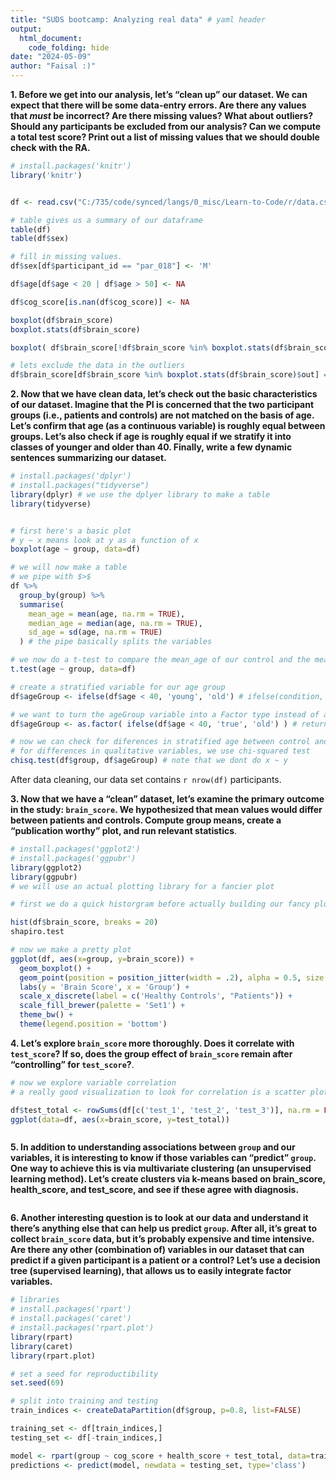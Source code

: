 ```yaml
---
title: "SUDS bootcamp: Analyzing real data" # yaml header
output: 
  html_document:
    code_folding: hide
date: "2024-05-09"
author: "Faisal :)"
---
```


__1. Before we get into our analysis, let's "clean up" our dataset. We can expect that there will be some data-entry errors. Are there any values that _must_ be incorrect? Are there missing values? What about outliers? Should any participants be excluded from our analysis? Can we compute a total test score? Print out a list of missing values that we should double check with the RA.__

```r
# install.packages('knitr')
library('knitr')


df <- read.csv("C:/735/code/synced/langs/0_misc/Learn-to-Code/r/data.csv", header=TRUE)

# table gives us a summary of our dataframe
table(df)
table(df$sex)

# fill in missing values.
df$sex[df$participant_id == "par_018"] <- 'M'

df$age[df$age < 20 | df$age > 50] <- NA

df$cog_score[is.nan(df$cog_score)] <- NA

boxplot(df$brain_score)
boxplot.stats(df$brain_score)

boxplot( df$brain_score[!df$brain_score %in% boxplot.stats(df$brain_score)$out] )

# lets exclude the data in the outliers
df$brain_score[df$brain_score %in% boxplot.stats(df$brain_score)$out] = NA

```



__2. Now that we have clean data, let's check out the basic characteristics of our dataset. Imagine that the PI is concerned that the two participant groups (i.e., patients and controls) are not matched on the basis of age. Let's confirm that age (as a continuous variable) is roughly equal between groups. Let's also check if age is roughly equal if we stratify it into classes of younger and older than 40. Finally, write a few dynamic sentences summarizing our dataset.__

```r
# install.packages('dplyr')
# install.packages("tidyverse")
library(dplyr) # we use the dplyer library to make a table
library(tidyverse)


# first here's a basic plot
# y ~ x means look at y as a function of x
boxplot(age ~ group, data=df)

# we will now make a table
# we pipe with $>$
df %>%
  group_by(group) %>%
  summarise(
    mean_age = mean(age, na.rm = TRUE),
    median_age = median(age, na.rm = TRUE),
    sd_age = sd(age, na.rm = TRUE)
  ) # the pipe basically splits the variables 

# we now do a t-test to compare the mean_age of our control and the mean_age of our patients
t.test(age ~ group, data=df)

# create a stratified variable for our age group
df$ageGroup <- ifelse(df$age < 40, 'young', 'old') # ifelse(condition, expr_if_true, expr_if_false), just a ternary operator

# we want to turn the ageGroup variable into a Factor type instead of a character because its qualatative so we do:
df$ageGroup <- as.factor( ifelse(df$age < 40, 'true', 'old') ) # returns it as a factor instead

# now we can check for diferences in stratified age between control and patient group
# for differences in qualitative variables, we use chi-squared test
chisq.test(df$group, df$ageGroup) # note that we dont do x ~ y

```

After data cleaning, our data set contains `r nrow(df)` participants.

__3. Now that we have a "clean" dataset, let's examine the primary outcome in the study: `brain_score`. We hypothesized that mean values would differ between patients and controls. Compute group means, create a "publication worthy" plot, and run relevant statistics__. 

```r
# install.packages('ggplot2')
# install.packages('ggpubr')
library(ggplot2)
library(ggpubr)
# we will use an actual plotting library for a fancier plot

# first we do a quick historgram before actually building our fancy plot to just check how our data looks

hist(df$brain_score, breaks = 20)
shapiro.test

# now we make a pretty plot
ggplot(df, aes(x=group, y=brain_score)) +
  geom_boxplot() +
  geom_point(position = position_jitter(width = .2), alpha = 0.5, size = 3) +
  labs(y = 'Brain Score', x = 'Group') +
  scale_x_discrete(label = c('Healthy Controls', "Patients")) +
  scale_fill_brewer(palette = 'Set1') +
  theme_bw() +
  theme(legend.position = 'bottom')
```

__4. Let's explore `brain_score` more thoroughly. Does it correlate with `test_score`? If so, does the group effect of `brain_score` remain after "controlling" for `test_score`?__. 

```r
# now we explore variable correlation
# a really good visualization to look for correlation is a scatter plot

df$test_total <- rowSums(df[c('test_1', 'test_2', 'test_3')], na.rm = FALSE)
ggplot(data=df, aes(x=brain_score, y=test_total))



```

__5. In addition to understanding associations between `group` and our variables, it is interesting to know if those variables can "predict" `group`. One way to achieve this is via multivariate clustering (an unsupervised learning method). Let's create clusters via k-means based on brain_score, health_score, and test_score, and see if these agree with diagnosis.__

```r

```

__6. Another interesting question is to look at our data and understand it there's anything else that can help us predict `group`. After all, it's great to collect `brain_score` data, but it's probably expensive and time intensive. Are there any other (combination of) variables in our dataset that can predict if a given participant is a patient or a control? Let's use a decision tree (supervised learning), that allows us to easily integrate factor variables.__

```r

# libraries
# install.packages('rpart')
# install.packages('caret')
# install.packages('rpart.plot')
library(rpart)
library(caret)
library(rpart.plot)

# set a seed for reproductibility 
set.seed(69)

# split into training and testing
train_indices <- createDataPartition(df$group, p=0.8, list=FALSE)

training_set <- df[train_indices,]
testing_set <- df[-train_indices,]

model <- rpart(group ~ cog_score + health_score + test_total, data=training_set, method='class')
predictions <- predict(model, newdata = testing_set, type='class')
```

```r

```

